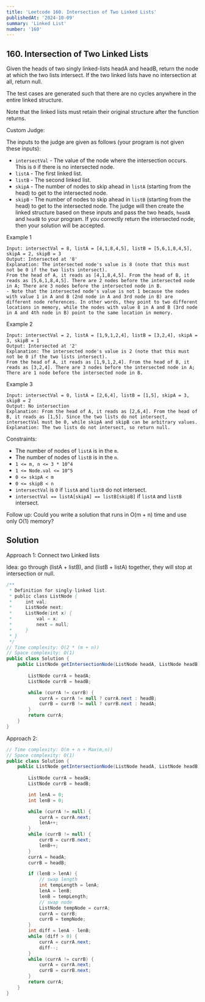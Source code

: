 ```yaml
---
title: 'Leetcode 160. Intersection of Two Linked Lists'
publishedAt: '2024-10-09'
summary: 'Linked List'
number: '160'
---
```


## 160. Intersection of Two Linked Lists

Given the heads of two singly linked-lists headA and headB, return the node at which the two lists intersect. If the two linked lists have no intersection at all, return null.

The test cases are generated such that there are no cycles anywhere in the entire linked structure.

Note that the linked lists must retain their original structure after the function returns.

Custom Judge:

The inputs to the judge are given as follows (your program is not given these inputs):

- `intersectVal` - The value of the node where the intersection occurs. This is `0` if there is no intersected node.
- `listA` - The first linked list.
- `listB` - The second linked list.
- `skipA` - The number of nodes to skip ahead in `listA` (starting from the head) to get to the intersected node.
- `skipB` - The number of nodes to skip ahead in `listB` (starting from the head) to get to the intersected node.
The judge will then create the linked structure based on these inputs and pass the two heads, `headA` and `headB` to your program. If you correctly return the intersected node, then your solution will be accepted.

Example 1
`````
Input: intersectVal = 8, listA = [4,1,8,4,5], listB = [5,6,1,8,4,5], skipA = 2, skipB = 3
Output: Intersected at '8'
Explanation: The intersected node's value is 8 (note that this must not be 0 if the two lists intersect).
From the head of A, it reads as [4,1,8,4,5]. From the head of B, it reads as [5,6,1,8,4,5]. There are 2 nodes before the intersected node in A; There are 3 nodes before the intersected node in B.
- Note that the intersected node's value is not 1 because the nodes with value 1 in A and B (2nd node in A and 3rd node in B) are different node references. In other words, they point to two different locations in memory, while the nodes with value 8 in A and B (3rd node in A and 4th node in B) point to the same location in memory.
`````

Example 2
`````
Input: intersectVal = 2, listA = [1,9,1,2,4], listB = [3,2,4], skipA = 3, skipB = 1
Output: Intersected at '2'
Explanation: The intersected node's value is 2 (note that this must not be 0 if the two lists intersect).
From the head of A, it reads as [1,9,1,2,4]. From the head of B, it reads as [3,2,4]. There are 3 nodes before the intersected node in A; There are 1 node before the intersected node in B.
`````

Example 3
`````
Input: intersectVal = 0, listA = [2,6,4], listB = [1,5], skipA = 3, skipB = 2
Output: No intersection
Explanation: From the head of A, it reads as [2,6,4]. From the head of B, it reads as [1,5]. Since the two lists do not intersect, intersectVal must be 0, while skipA and skipB can be arbitrary values.
Explanation: The two lists do not intersect, so return null.
`````

Constraints:

- The number of nodes of `listA` is in the `m`.
- The number of nodes of `listB` is in the `n`.
- `1 <= m, n <= 3 * 10^4`
- `1 <= Node.val <= 10^5`
- `0 <= skipA < m`
- `0 <= skipB < n`
- `intersectVal` is `0` if `listA` and `listB` do not intersect.
- `intersectVal == listA[skipA] == listB[skipB]` if `listA` and `listB` intersect.

Follow up: Could you write a solution that runs in O(m + n) time and use only O(1) memory?

## Solution
Approach 1: Connect two Linked lists

Idea: go through (listA + listB), and (listB + listA) together, they will stop at intersection or null.
````JAVA
/**
 * Definition for singly-linked list.
 * public class ListNode {
 *     int val;
 *     ListNode next;
 *     ListNode(int x) {
 *         val = x;
 *         next = null;
 *     }
 * }
 */
// Time complexity: O(2 * (m + n))
// Space complexity: O(1)
public class Solution {
    public ListNode getIntersectionNode(ListNode headA, ListNode headB) {
        
        ListNode currA = headA;
        ListNode currB = headB;

        while (currA != currB) {
            currA = currA != null ? currA.next : headB;
            currB = currB != null ? currB.next : headA;
        }
        return currA;
    }
}
````

Approach 2: 
````JAVA
// Time complexity: O(m + n + Max(m,n))
// Space complexity: O(1)
public class Solution {
    public ListNode getIntersectionNode(ListNode headA, ListNode headB) {
        
        ListNode currA = headA;
        ListNode currB = headB;

        int lenA = 0;
        int lenB = 0;

        while (currA != null) {
            currA = currA.next;
            lenA++;
        }
        while (currB != null) {
            currB = currB.next;
            lenB++;
        }
        currA = headA;
        currB = headB;

        if (lenB > lenA) {
            // swap length
            int tempLength = lenA;
            lenA = lenB;
            lenB = tempLength;
            // swap node
            ListNode tempNode = currA;
            currA = currB;
            currB = tempNode;
        }
        int diff = lenA - lenB;
        while (diff > 0) {
            currA = currA.next;
            diff--;
        }
        while (currA != currB) {
            currA = currA.next;
            currB = currB.next;
        }
        return currA;
    }
}
````